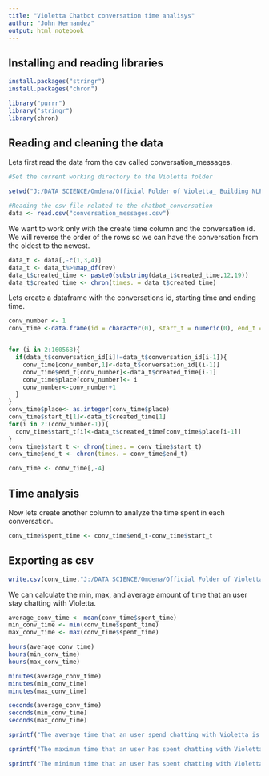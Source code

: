 ---
title: "Violetta Chatbot conversation time analisys"
author: "John Hernandez"
output: html_notebook
---

## Installing and reading libraries
```{r}
install.packages("stringr")
install.packages("chron")
```

```{r}
library("purrr")
library("stringr")
library(chron)

```

## Reading and cleaning the data

Lets first read the data from the csv called conversation_messages.

```{r}
#Set the current working directory to the Violetta folder

setwd("J:/DATA SCIENCE/Omdena/Official Folder of Violetta_ Building NLP for Psychological Violence")

#Reading the csv file related to the chatbot_conversation
data <- read.csv("conversation_messages.csv")
```

We want to work only with the create time column and the conversation id. We will reverse the order of the rows so we can have the conversation from the oldest to the newest.

```{r}
data_t <- data[,-c(1,3,4)]
data_t <- data_t%>%map_df(rev)
data_t$created_time <- paste0(substring(data_t$created_time,12,19))
data_t$created_time <- chron(times. = data_t$created_time)
```

Lets create a dataframe with the conversations id, starting time and ending time.

```{r}
conv_number <- 1
conv_time <-data.frame(id = character(0), start_t = numeric(0), end_t = numeric(0),  place=character(0))


for (i in 2:160568){
  if(data_t$conversation_id[i]!=data_t$conversation_id[i-1]){
    conv_time[conv_number,1]<-data_t$conversation_id[(i-1)]
    conv_time$end_t[conv_number]<-data_t$created_time[i-1]
    conv_time$place[conv_number]<- i
    conv_number<-conv_number+1
  }
}
conv_time$place<- as.integer(conv_time$place)
conv_time$start_t[1]<-data_t$created_time[1]
for(i in 2:(conv_number-1)){
  conv_time$start_t[i]<-data_t$created_time[conv_time$place[i-1]]
}
conv_time$start_t <- chron(times. = conv_time$start_t)
conv_time$end_t <- chron(times. = conv_time$end_t)

conv_time <- conv_time[,-4]
```



## Time analysis
Now lets create another column to analyze the time spent in each conversation.

```{r}
conv_time$spent_time <- conv_time$end_t-conv_time$start_t
```

## Exporting as csv
```{r}
write.csv(conv_time,"J:/DATA SCIENCE/Omdena/Official Folder of Violetta_ Building NLP for Psychological Violence\\Violetta conversation Time.csv", row.names = FALSE)
```


We can calculate the min, max, and average amount of time that an user stay chatting with Violetta.

```{r}
average_conv_time <- mean(conv_time$spent_time)
min_conv_time <- min(conv_time$spent_time)
max_conv_time <- max(conv_time$spent_time)

hours(average_conv_time)
hours(min_conv_time)
hours(max_conv_time)

minutes(average_conv_time)
minutes(min_conv_time)
minutes(max_conv_time)

seconds(average_conv_time)
seconds(min_conv_time)
seconds(max_conv_time)

sprintf("The average time that an user spend chatting with Violetta is %i hours, %i minutes, and %i seconds.", hours(average_conv_time), minutes(average_conv_time), seconds(average_conv_time))

sprintf("The maximum time that an user has spent chatting with Violetta is %i hours, %i minutes, and %i seconds.", hours(max_conv_time), minutes(max_conv_time), seconds(max_conv_time))

sprintf("The minimum time that an user has spent chatting with Violetta is 2 seconds.")
```


